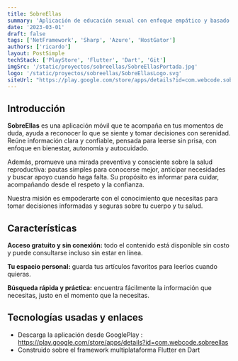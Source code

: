 ```yaml
---
title: SobreEllas
summary: 'Aplicación de educación sexual con enfoque empático y basado en evidencia. Acompaña decisiones informadas con recursos claros, discretos y accesibles.'
date: '2023-03-01'
draft: false
tags: ['NetFramework', 'Sharp', 'Azure', 'HostGator']
authors: ['ricardo']
layout: PostSimple
techStack: ['PlayStore', 'Flutter', 'Dart', 'Git']
imgSrc: '/static/proyectos/sobreellas/SobreEllasPortada.jpg'
logo: '/static/proyectos/sobreellas/SobreEllasLogo.svg'
siteUrl: "https://play.google.com/store/apps/details?id=com.webcode.sobreellas"
---
```



<TOCInline toc={props.toc} asDisclosure />

## Introducción

<CImage src="/static/proyectos/sobreellas/SobreEllasPortada.jpg" />

**SobreEllas** es una aplicación móvil que te acompaña en tus momentos de duda, ayuda a reconocer lo que se siente y tomar decisiones con serenidad. Reúne información clara y confiable, pensada para leerse sin prisa, con enfoque en bienestar, autonomía y autocuidado.

Además, promueve una mirada preventiva y consciente sobre la salud reproductiva: pautas simples para conocerse mejor, anticipar necesidades y buscar apoyo cuando haga falta. Su propósito es informar para cuidar, acompañando desde el respeto y la confianza.

Nuestra misión es empoderarte con el conocimiento que necesitas para tomar decisiones informadas y seguras sobre tu cuerpo y tu salud.

## Características

**Acceso gratuito y sin conexión:** todo el contenido está disponible sin costo y puede consultarse incluso sin estar en línea.

**Tu espacio personal:** guarda tus artículos favoritos para leerlos cuando quieras.

**Búsqueda rápida y práctica:** encuentra fácilmente la información que necesitas, justo en el momento que la necesitas.


## Tecnologías usadas y enlaces

<TechStack stacks={props.techStack} />

- Descarga la aplicación desde GooglePlay : https://play.google.com/store/apps/details?id=com.webcode.sobreellas
- Construido sobre el framework multiplataforma Flutter en Dart